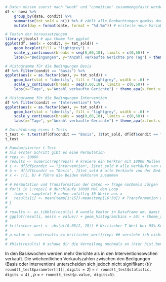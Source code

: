 ```r

# Daten müssen zuerst nach "week" und "condition" zusammengefasst werden
df <- nova %>%
    group_by(date, condit) %>%  
    summarise(tot_sold = n()) %>% # zählt alle Beobachtungen gemäss dem group_by zusammen
    mutate(day = format(date, format = "%d.%m")) # erstelle neue Variable, damit beim Historgamm die X-Achse besser leserlich wird

# Testen der Voraussetzungen
library(jtools) # apa theme for ggplot
ggplot(df, aes(x = condit, y= tot_sold)) + 
    geom_boxplot(fill = "lightgrey") + 
    scale_y_continuous(breaks = seq(0,60,10), limits = c(0,60)) +
    labs(x="Bedingungen", y="Anzahl verkaufte Gerichte pro Tag") + theme_apa(x.font.size = 20, y.font.size = 20) +  theme(axis.text = element_text(size = 20))

# Histogramme für die Bedingungen Basis
df %>% filter(condit == "Basis") %>%
ggplot(aes(x = as.factor(day), y= tot_sold)) + 
    geom_bar(stat = "identity", fill = "lightgrey", width = .6) + 
    scale_y_continuous(breaks = seq(0,60,10), limits = c(0,60)) +
    labs(x="Tage", y="Anzahl verkaufte Gerichte") + theme_apa(x.font.size = 20, y.font.size = 20) +  theme(axis.text = element_text(size = 20))

# Histogramme für die Bedingungen Intervention
df %>% filter(condit == "Intervention") %>%
ggplot(aes(x = as.factor(day), y= tot_sold)) + 
    geom_bar(stat = "identity", fill = "lightgrey", width = .6) + 
    scale_y_continuous(breaks = seq(0,60,10), limits = c(0,60)) + 
    labs(x="Tage", y="Anzahl verkaufte Gerichte") + theme_apa(x.font.size = 20, y.font.size = 20) +  theme(axis.text = element_text(size = 20))


```


```r

# Durchführung eines t-Tests
t_test <- t.test(df[df$condit == "Basis", ]$tot_sold, df[df$condit == "Intervention", ]$tot_sold, var.equal = F) # siehe ungerichtete Hypothese
t_test

# Randomisierter t-Test
# Als erster Schritt gibt es eine Permutation
# reps <- 10000 
# results <- numeric(rep(reps)) # kreiere ein Verktor mit 10000 Nullen
# i <- df[df$condit == "Intervention", ]$tot_sold # alle Verkäufe von der Bedingung Intervention
# b <- df[df$condit == "Basis", ]$tot_sold # alle Verkäufe von der Bedingung Basiswoche
# x <- c(i, b) # führe die Beiden Vektoren zusammen
# 
# # Permutation und Transformation der Daten => frage nochmals Jürgen
# for(i in 1:reps){ # durchlaufe 10000 Mal den Loop
#   temp <- sample(x) # nehme zufällig 30 Werte aus x
#   results[i] <- mean(temp[1:15])-mean(temp[16:30]) # Transformation der Daten. Berechne mir ein neuer Mittelwerte und füge es an iter Stelle im results ein: Mittelwert aus Intervention minus Mittelwert aus Basis
# }
# 
# results <- as_tibble(results) # wandle Vektor in Dataframe um, damit ggplot damit umgehen kann
# ggplot(results, aes(x = value)) + geom_histogram(bins = 50) + theme_apa(x.font.size = 20, y.font.size = 20) +  theme(axis.text = element_text(size = 20)) # schaue dir die Verteilung nochmals an
# 
# kritischer_wert <- abs(qt(0.05/2, 28)) # Kritischer T-Wert bei 95% Konfidenzintervall, 2 seitig, mit 27.747 Freiheitsgrade
# 
# p.value <- sum(results >= kritischer_wert)/reps ## verstehe ich nicht? wie hole ich nun p-wert, wahrscheinlich aus leite aus Hyothese ab: H0 Basis und Interventionswochen unterscheiden sich nicht, H1 Basis und Interventionswochen unterscheiden sich
# 
# #hist(results) # schaue dir die Verteilung nochmals an (hier hist benützen, da es mit Vektoren umgehen kann)

```

In den Basiswochen werden mehr Gerichte als in den Interventionsowchen verkauft. Die wöchentlichen Verkaufszahlen zwischen den Bedigungen (Basis oder Intervention) unterscheiden sich jedoch nicht signifikant (*t*(`r round(t_test$parameter[[1]],digits = 2`) = `r round(t_test$statistic, digits = 4)` , *p* = `r round(t_test$p.value, digits=3)`.